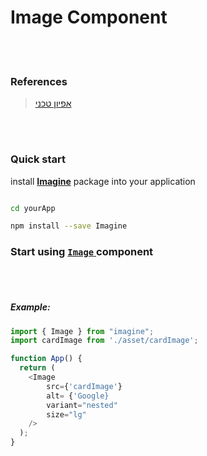 
<Meta title="Atoms/Image/Document" />

# Image Component

<br />
<br />

### References

> [אפיון טכני](https://confprod:8443/display/DIG/Image)

<br />
<br />

### Quick start

install <u>**Imagine**</u> package into your application

```bash

cd yourApp

npm install --save Imagine
```

### Start using <u>`Image` </u> component

<br />
<br />

##### Example:

```javascript
import { Image } from "imagine";
import cardImage from './asset/cardImage';

function App() {
  return (
    <Image
        src={'cardImage'}
        alt= {'Google}
        variant="nested"
        size="lg"
    />  
  );
}
```
